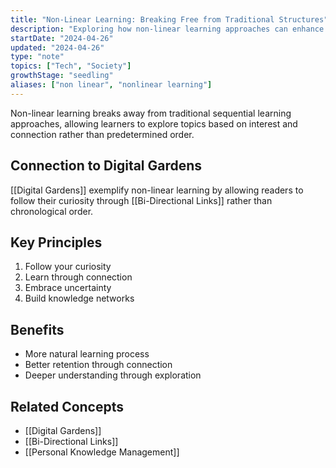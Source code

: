 ```yaml
---
title: "Non-Linear Learning: Breaking Free from Traditional Structures"
description: "Exploring how non-linear learning approaches can enhance understanding"
startDate: "2024-04-26"
updated: "2024-04-26"
type: "note"
topics: ["Tech", "Society"]
growthStage: "seedling"
aliases: ["non linear", "nonlinear learning"]
---
```


Non-linear learning breaks away from traditional sequential learning approaches, allowing learners to explore topics based on interest and connection rather than predetermined order.

## Connection to Digital Gardens

[[Digital Gardens]] exemplify non-linear learning by allowing readers to follow their curiosity through [[Bi-Directional Links]] rather than chronological order.

## Key Principles

1. Follow your curiosity
2. Learn through connection
3. Embrace uncertainty
4. Build knowledge networks

## Benefits

- More natural learning process
- Better retention through connection
- Deeper understanding through exploration

## Related Concepts

- [[Digital Gardens]]
- [[Bi-Directional Links]]
- [[Personal Knowledge Management]]